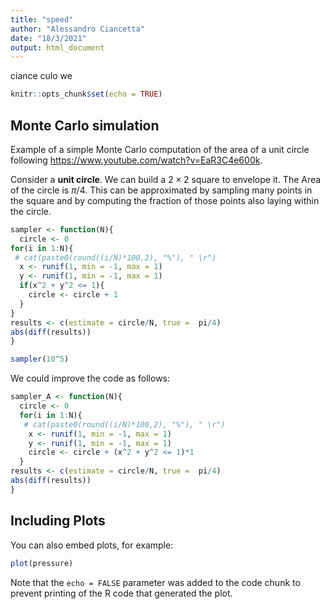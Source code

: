 ```yaml
---
title: "speed"
author: "Alessandro Ciancetta"
date: "18/3/2021"
output: html_document
---
```

ciance culo we

```r
knitr::opts_chunk$set(echo = TRUE)
```

## Monte Carlo simulation

Example of a simple Monte Carlo computation of the area of a unit circle following <https://www.youtube.com/watch?v=EaR3C4e600k>.

Consider a **unit circle**. We can build a $2 \times 2$ square to envelope it. The Area of the circle is $\pi/4$. This can be approximated by sampling many points in the square and by computing the fraction of those points also laying within the circle.

```r
sampler <- function(N){
  circle <- 0 
for(i in 1:N){
 # cat(paste0(round((i/N)*100,2), "%"), " \r")
  x <- runif(1, min = -1, max = 1)
  y <- runif(1, min = -1, max = 1)
  if(x^2 + y^2 <= 1){
    circle <- circle + 1
  }
}
results <- c(estimate = circle/N, true =  pi/4)
abs(diff(results))
}

sampler(10^5)
```

We could improve the code as follows:

```r
sampler_A <- function(N){
  circle <- 0 
  for(i in 1:N){
   # cat(paste0(round((i/N)*100,2), "%"), " \r")
    x <- runif(1, min = -1, max = 1)
    y <- runif(1, min = -1, max = 1)
    circle <- circle + (x^2 + y^2 <= 1)*1
  }
results <- c(estimate = circle/N, true =  pi/4)
abs(diff(results))
}
```

## Including Plots

You can also embed plots, for example:

```r
plot(pressure)
```

Note that the `echo = FALSE` parameter was added to the code chunk to prevent printing of the R code that generated the plot.
